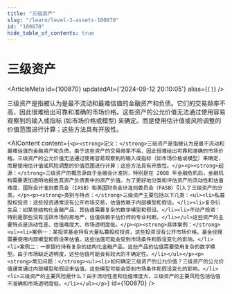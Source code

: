 ```yaml
---
title: "三级资产"
slug: "/learn/level-3-assets-100870"
id: "100870"
hide_table_of_contents: true
---
```



# 三级资产

<ArticleMeta id={100870} updatedAt={'2024-09-12 20:10:05'} alias={`[]`} />
<div className='border-solid border-b border-t-0 my-4 border-[var(--ifm-color-gray-300)]' />

三级资产是指被认为是最不流动和最难估值的金融资产和负债。它们的交易频率不高，因此很难给出可靠和准确的市场价格。这些资产的公允价值无法通过使用容易观察到的输入或指标 (如市场价格或模型) 来确定。而是使用估计值或风险调整的价值范围进行计算；这些方法具有开放性。

<AIContent content={`<p><strong>定义：</strong>三级资产是指被认为是最不流动和最难估值的金融资产和负债。由于这些资产的交易频率不高，因此很难给出可靠和准确的市场价格。三级资产的公允价值无法通过使用容易观察到的输入或指标（如市场价格或模型）来确定，而是使用估计值或风险调整的价值范围进行计算；这些方法具有开放性。</p><p><strong>起源：</strong>三级资产的概念源自于金融会计准则，特别是在 2008 年金融危机后，金融机构需要更加透明地报告其资产负债表中的资产价值。为了更好地分类和评估资产的流动性和估值难度，国际会计准则委员会（IASB）和美国财务会计准则委员会（FASB）引入了三级资产的分类。</p><p><strong>类别与特点：</strong>三级资产主要包括以下几类：<ul><li>私募股权投资：这些投资通常没有公开市场交易，估值依赖于内部模型和假设。</li><li>复杂衍生品：如某些结构化金融产品，其估值需要复杂的数学模型和假设。</li><li>不动产投资：特别是那些没有活跃市场的房地产，估值依赖于估价师的专业判断。</li></ul>这些资产的主要特点是流动性差、估值难度大、市场透明度低。</p><p><strong>具体案例：</strong><ul><li>案例一：某投资基金持有大量私募股权投资，这些投资没有公开市场价格，基金经理需要使用内部模型和假设来估值。这些估值可能会受到市场条件和假设变化的影响。</li><li>案例二：一家银行持有复杂的结构化金融产品，这些产品的估值需要使用复杂的数学模型。由于市场缺乏透明度，这些估值可能会有较大的不确定性。</li></ul></p><p><strong>常见问题：</strong><ul><li>如何确定三级资产的公允价值？三级资产的公允价值通常通过内部模型和假设来估值，这些模型可能会受到市场条件和假设变化的影响。</li><li>三级资产的主要风险是什么？由于流动性差和估值难度大，三级资产的主要风险包括估值不准确和市场透明度低。</li></ul></p>`} id={100870} />
